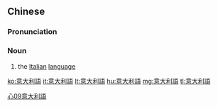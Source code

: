 {{also|意大利语}}
==Chinese==
{{zh-forms|s=意大利语|type=31}}

===Pronunciation===
{{zh-pron
|m=Yìdàlìyǔ
|c=ji3 daai6 lei6 jyu5
|cat=n
}}

===Noun===
{{zh-noun}}

# the [[Italian]] [[language]]

[[Category:zh:Languages|心09意大利語]]

[[ko:意大利語]]
[[it:意大利語]]
[[lt:意大利語]]
[[hu:意大利語]]
[[mg:意大利語]]
[[tl:意大利語]]
